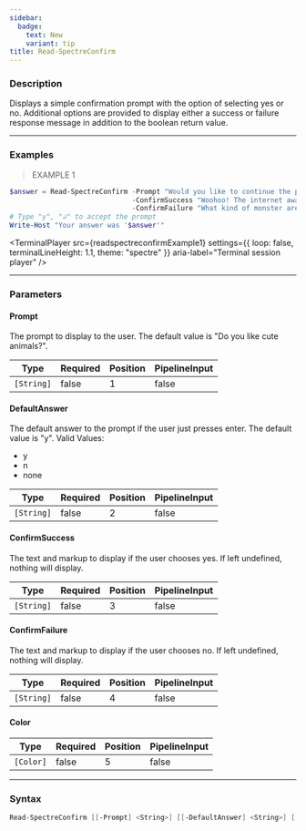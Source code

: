 ```yaml
---
sidebar:
  badge:
    text: New
    variant: tip
title: Read-SpectreConfirm
---
```





### Description

Displays a simple confirmation prompt with the option of selecting yes or no. Additional options are provided to display either a success or failure response message in addition to the boolean return value.

---

### Examples
> EXAMPLE 1

```powershell
$answer = Read-SpectreConfirm -Prompt "Would you like to continue the preview installation of [#7693FF]PowerShell 7?[/]" `
                              -ConfirmSuccess "Woohoo! The internet awaits your elite development contributions." `
                              -ConfirmFailure "What kind of monster are you? How could you do this?"
# Type "y", "↲" to accept the prompt
Write-Host "Your answer was '$answer'"
```
<TerminalPlayer
    src={readspectreconfirmExample1}
    settings={{
        loop: false,
        terminalLineHeight: 1.1,
        theme: "spectre"
    }}
    aria-label="Terminal session player"
/>

---

### Parameters
#### **Prompt**
The prompt to display to the user. The default value is "Do you like cute animals?".

|Type      |Required|Position|PipelineInput|
|----------|--------|--------|-------------|
|`[String]`|false   |1       |false        |

#### **DefaultAnswer**
The default answer to the prompt if the user just presses enter. The default value is "y".
Valid Values:

* y
* n
* none

|Type      |Required|Position|PipelineInput|
|----------|--------|--------|-------------|
|`[String]`|false   |2       |false        |

#### **ConfirmSuccess**
The text and markup to display if the user chooses yes. If left undefined, nothing will display.

|Type      |Required|Position|PipelineInput|
|----------|--------|--------|-------------|
|`[String]`|false   |3       |false        |

#### **ConfirmFailure**
The text and markup to display if the user chooses no. If left undefined, nothing will display.

|Type      |Required|Position|PipelineInput|
|----------|--------|--------|-------------|
|`[String]`|false   |4       |false        |

#### **Color**

|Type     |Required|Position|PipelineInput|
|---------|--------|--------|-------------|
|`[Color]`|false   |5       |false        |

---

### Syntax
```powershell
Read-SpectreConfirm [[-Prompt] <String>] [[-DefaultAnswer] <String>] [[-ConfirmSuccess] <String>] [[-ConfirmFailure] <String>] [[-Color] <Color>] [<CommonParameters>]
```
